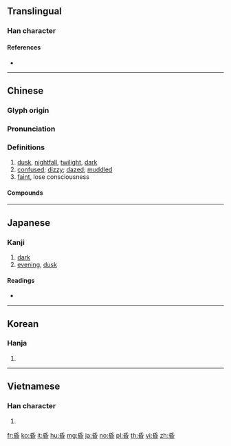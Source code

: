 {{character info/new}}
==Translingual==

===Han character===
{{Han char|rn=72|rad=日|as=04|sn=8|four=72604|canj=HPA|ids=⿱氏日}}

====References====
* {{Han ref|kx=0491.140|dkj=13806|dj=0854.010|hdz=21492.030|uh=660F|ud=26127|bh=A9FC|bd=43516}}

----

==Chinese==
{{zh-forms|alt=昬}}

===Glyph origin===
{{Han etym}}

===Pronunciation===
{{zh-pron
|m=hūn
|c=fan1
|h=pfs=fûn
|mn=hun/qz,tw,xm:hng/zz:huiⁿ
|mn_note=hun - literary; hng/huiⁿ - vernacular
|mc=y
|oc=y
|ma=Zh-hun.ogg
|cat=n,a,v
}}

===Definitions===
{{zh-hanzi}}

# [[dusk]], [[nightfall]], [[twilight]], [[dark]]
# [[confused]]; [[dizzy]]; [[dazed]]; [[muddled]]
# [[faint]], lose consciousness

====Compounds====
{{zh-der|黃昏|慾令智昏|悶昏昏|人約黃昏|天昏地暗|天昏地黑|大昏|天昏地慘|合昏|定昏|夭昏|利令智昏|嚇昏|兩目昏花|昏鏡重磨|昏天黑地|昏曉|發昏|昏昏欲睡|昏頭昏腦|昏頭|昏鈔|昏鏡重明|晨昏顛倒|昏主|昏倒|昏定晨省|昏聵|昏黃|昏昕|昏鄧鄧|昏頭轉向|昏眩|昏君|昏盆打醬|昏睡病|昏頭暈腦|昏椓|昏瞀|昏亂|昏花|昏星|神昏意亂|昏庸|昏沉|昏昏|昏瞶|昏黯黲|昏邁|昏昧|昏昏沉沉|昏迷|昏昃|昏暗|昏困|昏慘慘|昏睡|昏眊|晨昏定省|昏迷不醒|氛昏|昏黑|昏逆|晨昏|昏頭搭腦|昏暝|昏明|昏撒|昏天暗地|昏厥|昏暴|昏憊|昏第|頭昏目眩|老眼昏花|頭昏眼暗|黃昏時分|耳目昏眩|童昏|頭昏腦悶|頭昏|頭暈眼昏|頭昏腦脹|頭昏眼暈|頭昏眼花}}

----

==Japanese==

===Kanji===
{{ja-kanji|grade=|rs=日04}}

# [[dark]]
# [[evening]], [[dusk]]

====Readings====
* {{ja-readings|goon=[[こん]] (kon)|kanon=[[こん]] (kon)|kun=[[くらい]] (kurai), [[たそがれ]] (tasogare)}}

----

==Korean==

===Hanja===
{{ko-hanja|hangeul=혼|eumhun=|rv=hon|mr=hon|y=hon}}

# {{defn|lang=ko|sort=日04}}

----

==Vietnamese==

===Han character===
{{vi-hantu|[[hôn]], [[hon]]|rs=日04}}

# {{defn|lang=vi|sort=日04}}

[[fr:昏]]
[[ko:昏]]
[[it:昏]]
[[hu:昏]]
[[mg:昏]]
[[ja:昏]]
[[no:昏]]
[[pl:昏]]
[[th:昏]]
[[vi:昏]]
[[zh:昏]]